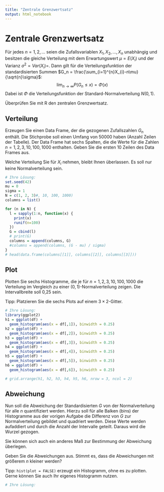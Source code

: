 ```yaml
---
title: "Zentrale Grenzwertsatz"
output: html_notebook
---
```


# Zentrale Grenzwertsatz

Für jedes $n=1,2,\ldots$ seien die Zufallsvariablen $X_1, X_2, \ldots, X_n$ unabhängig und besitzen die gleiche Verteilung mit dem Erwartungswert $\mu = E(X_i)$ und der Varianz $\sigma^2=Var(X_i)=$. Dann gilt für die Verteilungsfunktion der standardisierten Summen $G_n = \frac{\sum_{i=1}^{n}X_{i}-n\mu}{\sqrt{n}\sigma}$:
$$
\lim_{n\rightarrow\infty}P\left(G_n \leq x\right)=\Phi(x)
$$
Dabei ist $\Phi$ die Verteilungsfunktion der Standard-Normalverteilung $N(0,1)$.

Überprüfen Sie mit R den zentralen Grenzwertsatz.

## Verteilung

Erzeugen Sie einen Data Frame, der die gezogenen Zufallszahlen $G_n$ enthält. Die Stichprobe soll einen Umfang von 50000 haben (Anzahl Zeilen der Tabelle). Der Data Frame hat sechs Spalten, die die Werte für die Zahlen $n=1, 2, 3, 10, 100, 1000$ enthalten. Geben Sie die ersten 10 Zeilen des Data Frames aus.

Welche Verteilung Sie für $X_i$ nehmen, bleibt Ihnen überlassen. Es soll nur keine Normalverteilung sein.


```r
# Ihre Lösung:
set.seed(42)
mu = 0
sigma = 1
N = c(1, 2, 3)#, 10, 100, 1000)
columns = list()

for (n in N) {
  l = sapply(1:n, function(x) {
    print(x)
    runif(n=100)
  })
  G = cbind(l)
  # print(G)
  columns = append(columns, G)
  #columns = append(columns, (G - mu) / sigma)
}
# head(data.frame(columns[[1]], columns[[2]], columns[[3]]))
```

## Plot

Plotten Sie sechs Histogramme, die je für $n=1, 2, 3, 10, 100, 1000$ die Verteilung im Vergleich zu einer ($0,1$)-Normalverteilung zeigen. Die Intervallbreite soll 0,25 sein.

Tipp: Platzieren Sie die sechs Plots auf einem $3 \times 2$-Gitter.

```r
# Ihre Lösung:
library(ggplot2)
h1 = ggplot(df) +
  geom_histogram(aes(x = df[,1]), binwidth = 0.25)
h2 = ggplot(df) +
  geom_histogram(aes(x = df[,2]), binwidth = 0.25)
h3 = ggplot(df) +
  geom_histogram(aes(x = df[,3]), binwidth = 0.25)
h4 = ggplot(df) +
  geom_histogram(aes(x = df[,4]), binwidth = 0.25)
h5 = ggplot(df) +
  geom_histogram(aes(x = df[,5]), binwidth = 0.25)
h6 = ggplot(df) +
  geom_histogram(aes(x = df[,6]), binwidth = 0.25)

# grid.arrange(h1, h2, h3, h4, h5, h6, nrow = 3, ncol = 2)

```

## Abweichung

Nun soll die Abweichung der Standardisierten $G$ von der Normalverteilung für alle $n$ quantifiziert werden. Hierzu soll für alle Balken (bins) der Histogramme aus der vorigen Aufgabe die Differenz von $G$ zur Normalverteilung gebildet und quadriert werden. Diese Werte werden aufaddiert und durch die Anzahl der Intervalle geteilt. Daraus wird die Wurzel gezogen.

Sie können sich auch ein anderes Maß zur Bestimmung der Abweichung überlegen.

Geben Sie die Abweichungen aus. Stimmt es, dass die Abweichungen mit größerem $n$ kleiner werden?

Tipp: `hist(plot = FALSE)` erzeugt ein Histogramm, ohne es zu plotten. Gerne können Sie auch Ihr eigenes Histogramm nutzen.

```r
# Ihre Lösung:
```
